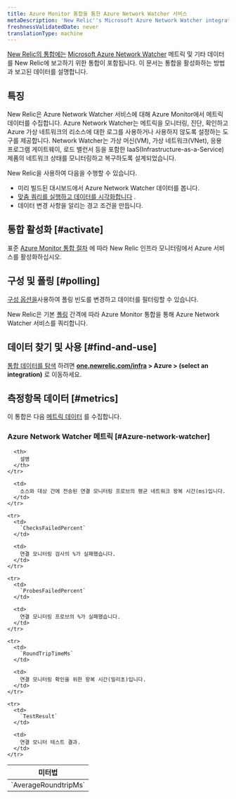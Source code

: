 ```yaml
---
title: Azure Monitor 통합을 통한 Azure Network Watcher 서비스
metaDescription: 'New Relic''s Microsoft Azure Network Watcher integration: what data it reports and how to enable it.'
freshnessValidatedDate: never
translationType: machine
---
```


[New Relic의 통합에는](/docs/infrastructure/integrations-getting-started/getting-started/introduction-infrastructure-integrations) [Microsoft Azure Network Watcher](https://azure.microsoft.com/en-us/products/network-watcher/) 메트릭 및 기타 데이터를 New Relic에 보고하기 위한 통합이 포함됩니다. 이 문서는 통합을 활성화하는 방법과 보고된 데이터를 설명합니다.

## 특징

New Relic은 Azure Network Watcher 서비스에 대해 Azure Monitor에서 메트릭 데이터를 수집합니다. Azure Network Watcher는 메트릭을 모니터링, 진단, 확인하고 Azure 가상 네트워크의 리소스에 대한 로그를 사용하거나 사용하지 않도록 설정하는 도구를 제공합니다. Network Watcher는 가상 머신(VM), 가상 네트워크(VNet), 응용 프로그램 게이트웨이, 로드 밸런서 등을 포함한 IaaS(Infrastructure-as-a-Service) 제품의 네트워크 상태를 모니터링하고 복구하도록 설계되었습니다.

New Relic을 사용하여 다음을 수행할 수 있습니다.

* 미리 빌드된 대시보드에서 Azure Network Watcher 데이터를 봅니다.
* [맞춤 쿼리를 실행하고 데이터를 시각화합니다](/docs/infrastructure/integrations-getting-started/getting-started/use-integration-data-new-relic-insights) .
* 데이터 변경 사항을 알리는 경고 조건을 만듭니다.

## 통합 활성화 [#activate]

표준 [Azure Monitor 통합 절차](/docs/infrastructure/microsoft-azure-integrations/azure-integrations-list/azure-monitor) 에 따라 New Relic 인프라 모니터링에서 Azure 서비스를 활성화하십시오.

## 구성 및 폴링 [#polling]

[구성 옵션을](/docs/infrastructure/microsoft-azure-integrations/azure-integrations-list/azure-monitor/#settings)사용하여 폴링 빈도를 변경하고 데이터를 필터링할 수 있습니다.

New Relic은 기본 [폴링](/docs/infrastructure/microsoft-azure-integrations/azure-integrations-list/azure-monitor/#settings) 간격에 따라 Azure Monitor 통합을 통해 Azure Network Watcher 서비스를 쿼리합니다.

## 데이터 찾기 및 사용 [#find-and-use]

[통합 데이터를 탐색](/docs/infrastructure/integrations/find-use-infrastructure-integration-data) 하려면 <DNT>**[one.newrelic.com/infra](https://one.newrelic.com/infra) > Azure > (select an integration)**</DNT> 로 이동하세요.

## 측정항목 데이터 [#metrics]

이 통합은 다음 [메트릭 데이터](/docs/infrastructure/integrations-getting-started/getting-started/understand-integration-data-data-types#metric) 를 수집합니다.

### Azure Network Watcher 메트릭 [#Azure-network-watcher]

<table>
  <thead>
    <tr>
      <th style={{ width: "300px" }}>
        미터법
      </th>

      <th>
        설명
      </th>
    </tr>
  </thead>

  <tbody>
    <tr>
      <td>
        `AverageRoundtripMs`
      </td>

      <td>
        소스와 대상 간에 전송된 연결 모니터링 프로브의 평균 네트워크 왕복 시간(ms)입니다.
      </td>
    </tr>

    <tr>
      <td>
        `ChecksFailedPercent`
      </td>

      <td>
        연결 모니터링 검사의 %가 실패했습니다.
      </td>
    </tr>

    <tr>
      <td>
        `ProbesFailedPercent`
      </td>

      <td>
        연결 모니터링 프로브의 %가 실패했습니다.
      </td>
    </tr>

    <tr>
      <td>
        `RoundTripTimeMs`
      </td>

      <td>
        연결 모니터링 확인을 위한 왕복 시간(밀리초)입니다.
      </td>
    </tr>

    <tr>
      <td>
        `TestResult`
      </td>

      <td>
        연결 모니터 테스트 결과.
      </td>
    </tr>
  </tbody>
</table>
